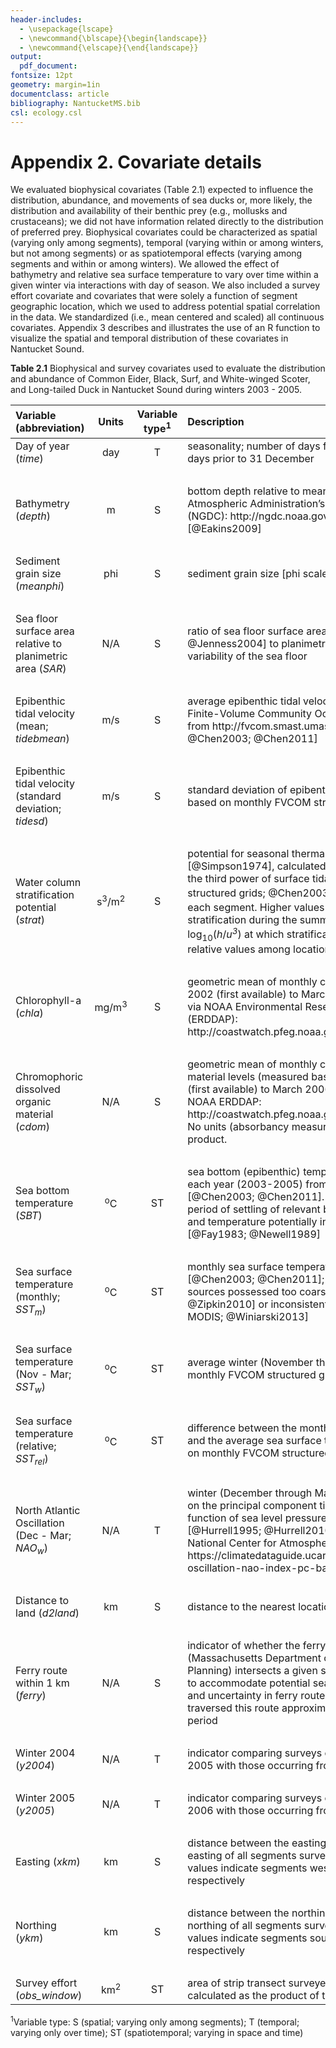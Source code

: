 ```yaml
---
header-includes:
  - \usepackage{lscape}
  - \newcommand{\blscape}{\begin{landscape}}
  - \newcommand{\elscape}{\end{landscape}}
output: 
  pdf_document:
fontsize: 12pt
geometry: margin=1in
documentclass: article
bibliography: NantucketMS.bib
csl: ecology.csl
---
```


# Appendix 2. Covariate details

We evaluated biophysical covariates (Table 2.1) expected to influence the distribution, abundance, and movements of sea ducks or, more likely, the distribution and availability of their benthic prey (e.g., mollusks and crustaceans); we did not have information related directly to the distribution of preferred prey. Biophysical covariates could be characterized as spatial (varying only among segments), temporal (varying within or among winters, but not among segments) or as spatiotemporal effects (varying among segments and within or among winters). We allowed the effect of bathymetry and relative sea surface temperature to vary over time within a given winter via interactions with day of season.  We also included a survey effort covariate and covariates that were solely a function of segment geographic location, which we used to address potential spatial correlation in the data.  We standardized (i.e., mean centered and scaled) all continuous covariates.  Appendix 3 describes and illustrates the use of an R function to visualize the spatial and temporal distribution of these covariates in Nantucket Sound.

\newpage
\blscape

**Table 2.1** Biophysical and survey covariates used to evaluate the distribution and abundance of Common Eider, Black, Surf, and White-winged Scoter, and Long-tailed Duck in Nantucket Sound during winters 2003 - 2005. 

---------------------------------------------------------------------------------------------------------------------------
Variable                              Units     Variable  Description
(abbreviation)                                  type^1^              
---------------------------------- ----------- ---------- -----------------------------------------------------------------
Day of year (*time*)                   day         T      seasonality; number of days from 31 December; negative values	
                                                          indicate days prior to 31 December
                                                      
&nbsp;

Bathymetry (*depth*)                    m          S      bottom depth relative to mean high water; National Oceanic and 
                                                          Atmospheric Administration's (NOAA) National Geographic Data 
                                                          Center (NGDC): http://ngdc.noaa.gov/dem/squareCellGrid/download/385
                                                          [@Eakins2009]
                                           
&nbsp;

Sediment grain size (*meanphi*)        phi         S      sediment grain size [phi scale; @Poti2012] 

&nbsp;

Sea floor surface area                 N/A         S      ratio of sea floor surface area [calculated from bathymetry;  
relative to planimetric                                   @Jenness2004] to planimetric area; estimate of the topographic 
area (*SAR*)                                              variability of the sea floor

&nbsp;

Epibenthic tidal velocity              m/s         S      average epibenthic tidal velocity during 2003-2005 based on monthly 
(mean; *tidebmean*)                                       Finite-Volume Community Ocean Model (FVCOM) data [structured grids from 
                                                          http://fvcom.smast.umassd.edu/Data/FVCOM/NECOFS/Archive/; @Chen2003; 
                                                          @Chen2011]

&nbsp;

Epibenthic tidal velocity              m/s	       S	    standard deviation of epibenthic tidal velocity during 2003-2005 base 
(standard deviation; *tidesd*)			                      based on monthly FVCOM structured grids [@Chen2003; @Chen2011]

&nbsp;                              

Water column stratification         s^3^/m^2^      S	    potential for seasonal thermal stratification of the water column [@Simpson1974], 
potential (*strat*)			                                  calculated as the ratio of depth (*h*; from bathymetry) to 
                                                          the third power of surface tidal velocity [*u*; from monthly FVCOM 
                                                          structured grids; @Chen2003; @Chen2011]; we report log~10~(*h*/*u^3^*) for 
                                                          each segment.  Higher values indicate areas more prone to thermal 
                                                          stratification during the summer.  Although the numerical value of 
                                                          log~10~(*h*/*u^3^*) at which stratification occurs depends on the choice of
                                                          *u*, relative values among locations remain consistent [@Simpson2012]

&nbsp;                              

Chlorophyll-a (*chla*)               mg/m^3^	     S	    geometric mean of monthly composite chlorophyll-a levels from July 2002 
                                                          (first available) to March 2006; data from the Aqua MODIS satellite via 
                                                          NOAA Environmental Research Division's Data Access Program (ERDDAP): 
                                                          http://coastwatch.pfeg.noaa.gov/erddap/info/erdMEchlamday/index.html

&nbsp;                              

Chromophoric dissolved	              N/A	         S	    geometric mean of monthly composite chromophoric dissolved organic 
organic material (*cdom*)			                            material levels (measured based on absorbance values) from July 2002 (first
                                                          available) to March 2006; data from the Aqua MODIS satellite via NOAA ERDDAP:
                                                          http://coastwatch.pfeg.noaa.gov/erddap/info/erdMEcdommday/index.html.  No units
                                                          (absorbancy measure).  Note the experimental nature of this product.

&nbsp;                              

Sea bottom temperature (*SBT*)      	^o^C	      ST	    sea bottom (epibenthic) temperature averaged from May to October for each 
                                                          year (2003-2005) from monthly FVCOM structured grids [@Chen2003; @Chen2011].  
                                                          May through October corresponds to the period of settling of relevant bivalve 
                                                          spawn in the area [@Evans2011], and temperature potentially influences mussel
                                                          settling and growth [@Fay1983; @Newell1989]

&nbsp;                                                                                        

Sea surface temperature	              ^o^C	      ST	    monthly sea surface temperature from monthly FVCOM structured grid [@Chen2003;
(monthly; *SST~m~*)			                                  @Chen2011]; available alternative sea surface temperature sources possessed 
                                                          too coarse resolution [e.g., AHVRR Pathfinder; @Zipkin2010] or inconsistent
                                                          measurements in the study area [e.g., Aqua MODIS; @Winiarski2013]

&nbsp;

Sea surface temperature               ^o^C	      ST	    average winter (November through March) sea surface temperature from monthly
(Nov - Mar; *SST~w~*)			                                FVCOM structured grids [@Chen2003; @Chen2011] 

&nbsp;

Sea surface temperature               ^o^C        ST	    difference between the monthly sea surface temperature of a segment and the
(relative; *SST~rel~*)                                    average sea surface temperature of the entire study area; based on monthly 
                                                          FVCOM structured grids [@Chen2003; @Chen2011]
                                                          
&nbsp;

North Atlantic Oscillation            N/A          T      winter (December through March) North Atlantic Oscillation index based on
(Dec - Mar; *NAO~w~*)			                                the principal component time series of the leading empirical orthogonal 
                                                          function of sea level pressure anomalies over the Atlantic sector 
                                                          [@Hurrell1995; @Hurrell2010]; data from the Climate Analysis Section, 
                                                          National Center for Atmospheric Research: 
                                                          https://climatedataguide.ucar.edu/climate-data/hurrell-north-atlantic-oscillation-nao-index-pc-based 
                                                          (accessed 14 April 2014)

&nbsp;

Distance to land (*d2land*)           km           S	    distance to the nearest location of zero depth (from bathymetry)

&nbsp;

Ferry route within 1 km 	            N/A	         S      indicator of whether the ferry route from Cape Cod to Nantucket (Massachusetts
(*ferry*)                                                 Department of Transportation, Office of Transportation Planning) intersects
                                                          a given segment; the ferry route was buffered by 1 km to accommodate potential 
                                                          sea duck responses to ship traffic at a distance and uncertainty in ferry route 
                                                          [@Larsen2005; @DeLaCruz2014].  Ferries traversed this route approximately 16                                                  
                                                          times per day during the study period
                                                         
&nbsp;

Winter 2004 (*y2004*)                 N/A	         T	    indicator comparing surveys occurring from November 2004 through April 2005 
                                                          with those occurring from December 2003 through April 2004
                                                         
&nbsp;

Winter 2005 (*y2005*)                 N/A          T      indicator comparing surveys occurring from October 2005 through March 2006 
                                                          with those occurring from December 2003 through April 2004

&nbsp;

Easting (*xkm*)	                      km           S	    distance between the easting of a segment center from the median easting of 
                                                          all segments surveyed in the study area; negative and positive values indicate
                                                          segments west and east of the median easting, respectively

&nbsp;

Northing (*ykm*)                      km           S	    distance between the northing of a segment center from the median northing of 
                                                          all segments surveyed in the study area; negative and positive values indicate
                                                          segments south and north of the median northing, respectively

&nbsp;

Survey effort (*obs_window*)         km^2^	      ST      area of strip transect surveyed in a given segment on a given survey date;
                                                          calculated as the product of the length and width of the strip transect
                                                         
-----------------------------------------------------------------------------------------------------------------------
^1^Variable type: S (spatial; varying only among segments); T (temporal; varying only over time); ST (spatiotemporal; varying in space and time)
\elscape
